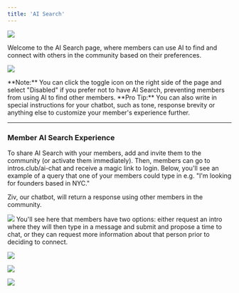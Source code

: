 ```yaml
---
title: 'AI Search'
---
```

![](/images/AI-Search.png)

Welcome to the AI Search page, where members can use AI to find and connect with others in the community based on their preferences.

![](/images/AI-Search-Toggle.png)

<Note>
**Note:** You can click the toggle icon on the right side of the page and select "Disabled" if you prefer not to have AI Search, preventing members from using AI to find other members.
</Note>

<Tip>
    **Pro Tip:** You can also write in special instructions for your chatbot, such as tone, response brevity or anything else to customize your member's experience further. 
</Tip>

---
### Member AI Search Experience

<Steps>
  <Step title="Invite Members to AI Search">
   To share AI Search with your members, add and invite them to the community (or activate them immediately). Then, members can go to intros.club/ai-chat and receive a magic link to login. 
  </Step>
  <Step title="Members Type in a Query">
   Below, you'll see an example of a query that one of your members could type in e.g. "I'm looking for founders based in NYC."
   
   Ziv, our chatbot, will return a response using other members in the community.

![](/images/AI-Search-Query.png)
</Step>
  <Step title="Members Request Intro or More Information">
You'll see here that members have two options: either request an intro where they will then type in a message and submit and propose a time to chat, or they can request more information about that person prior to deciding to connect.

![](/images/AI-Search-Query1.png)

![](/images/AI-Search-Intro-Request.png)

![](/images/AI-Search-Request-Info.png)
    
  </Step>
</Steps>








